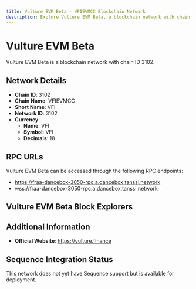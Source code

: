 ```yaml
--- 
title: Vulture EVM Beta - VFIEVMCC Blockchain Network
description: Explore Vulture EVM Beta, a blockchain network with chain ID 3102. Learn about its native currency, VFI, and how to interact with the network.
---
```


# Vulture EVM Beta

Vulture EVM Beta is a blockchain network with chain ID 3102.

## Network Details

- **Chain ID**: 3102
- **Chain Name**: VFIEVMCC
- **Short Name**: VFI
- **Network ID**: 3102
- **Currency**: 
  - **Name**: VFI
  - **Symbol**: VFI
  - **Decimals**: 18

## RPC URLs

Vulture EVM Beta can be accessed through the following RPC endpoints:

- https://fraa-dancebox-3050-rpc.a.dancebox.tanssi.network
- wss://fraa-dancebox-3050-rpc.a.dancebox.tanssi.network

## Vulture EVM Beta Block Explorers



## Additional Information

- **Official Website**: https://vulture.finance

## Sequence Integration Status

This network does not yet have Sequence support but is available for deployment.
